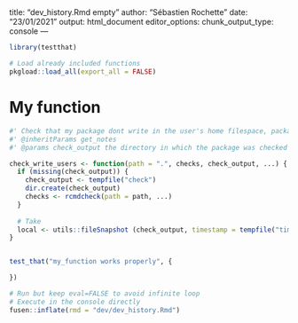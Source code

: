 <!-- do not edit by hand - /!\ do not inflate as functions were modified in R, test directly -->
---
title: "dev_history.Rmd empty"
author: "Sébastien Rochette"
date: "23/01/2021"
output: html_document
editor_options: 
  chunk_output_type: console
---

```r
library(testthat)
```

```r
# Load already included functions
pkgload::load_all(export_all = FALSE)
```

# My function

```r
#' Check that my package dont write in the user's home filespace, package directory and getwd().
#' @inheritParams get_notes
#' @params check_output the directory in which the package was checked (if realised already) 

check_write_users <- function(path = ".", checks, check_output, ...) {
  if (missing(check_output)) {
    check_output <- tempfile("check")
    dir.create(check_output)
    checks <- rcmdcheck(path = path, ...)
  }
  
  # Take
  local <- utils::fileSnapshot (check_output, timestamp = tempfile("timestamp"), md5sum = TRUE)
}
```

```r

```

```r
test_that("my_function works properly", {

})
```


```r
# Run but keep eval=FALSE to avoid infinite loop
# Execute in the console directly
fusen::inflate(rmd = "dev/dev_history.Rmd")
```

<!-- # Inflate your package -->

<!-- You're one inflate from paper to box. -->
<!-- Build your package from this very RMarkdown using `fusen::inflate()` -->

<!-- - Verify your `"DESCRIPTION"` file has been updated -->
<!-- - Verify your function is in `"R/"` directory -->
<!-- - Verify your test is in `"tests/testthat/"` directory -->
<!-- - Verify this Rmd appears in `"vignettes/"` directory -->
